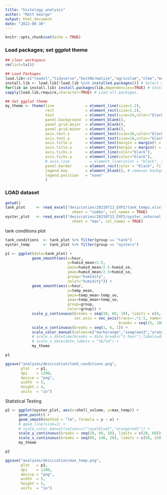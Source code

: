 ```yaml
---
title: "histology_analysis"
author: "Matt George"
output: html_document
date: "2022-08-30"
---
```


```r
knitr::opts_chunk$set(echo = TRUE)
```

### Load packages; set ggplot theme
```r
## clear workspace
rm(list=ls())

## Load Packages
load.lib<-c("readxl","tidyverse","bestNormalize","agricolae","nlme","multcomp","rstatix","ggpubr","RColorBrewer") # List of required packages
install.lib <- load.lib[!load.lib %in% installed.packages()] # Select missing packages
for(lib in install.lib) install.packages(lib,dependencies=TRUE) # Install missing packages + dependencies
sapply(load.lib,require,character=TRUE) # Load all packages.

## Set ggplot theme
my_theme <- theme(line              = element_line(size=1.2),
                  rect              = element_rect(size=1.2),
                  text              = element_text(size=14,color="black"),
                  panel.background  = element_blank(),
                  panel.grid.major  = element_blank(), 
                  panel.grid.minor  = element_blank(),
                  axis.text.x       = element_text(size=16,color="black"), #,angle=90),
                  axis.text.y       = element_text(size=16,color="black"),
                  axis.title.x      = element_text(margin = margin(t = 10, r = 0, b = 0, l = 0)),
                  axis.title.y      = element_text(margin = margin(t = 0, r = 10, b = 0, l = 0)),
                  axis.ticks.x      = element_line(color="black"),
                  axis.ticks.y      = element_line(color="black"),
                  # axis.line         = element_line(color = "black", size = 0.1),
                  panel.border      = element_rect(color = "black", fill=NA, size=1.2),
                  legend.key        = element_blank(), # removes background of legend bullets
                  legend.position   = "none"
                  ) 
```


### LOAD dataset
```r
getwd()
tank_plot     <- read_excel("desiccation/20210713_EXP2/tank_temps.xlsx",
                              sheet = "combo", col_names = TRUE)
oyster_plot   <- read_excel("desiccation/20210713_EXP2/oyster_internal_temps.xlsx",
                              sheet = "max", col_names = TRUE)
```

tank conditions plot 
```r

tank_conditions  <- tank_plot %>% filter(group == "tank")
oyster_temp      <- tank_plot %>% filter(group == "oysters")

p1 <- ggplot(data=tank_plot) +
            geom_smooth(aes(x=hour,
                            y=humid_mean/2.5, 
                            ymin=humid_mean/2.5-humid_se,
                            ymax=humid_mean/2.5+humid_se,
                            group="humidity",
                            color="humidity")) +  
            geom_smooth(aes(x=hour,
                            y=temp_mean, 
                            ymin=temp_mean-temp_se,
                            ymax=temp_mean+temp_se,
                            group=group,
                            color=group)) +
            scale_y_continuous(breaks = seq(10, 60, 10), limits = c(8, 52), 
                               sec.axis = sec_axis(trans=~.*2.5, name="Second Axis", 
                                                   breaks = seq(25, 100, 25))) +
            scale_x_continuous(breaks = seq(1, 6, 1)) +
            scale_color_manual(values=c("darkorange","seagreen3","orangered2")) +
            # scale_x_datetime(breaks = date_breaks("1 hour"),labels=date_format("%H:%M"))+ 
            # scale_x_date(date_labels = "%b/%d") +
            my_theme

p1

ggsave("analyses/desiccation/tank_conditions.png",
       plot   = p1,
       dpi    = 1200,
       device = "png",
       width  = 5,
       height = 4,
       units  = "in")

```


Statistical Testing
```R

p2 <- ggplot(oyster_plot, aes(x=shell_volume, y=max_temp)) +
      geom_point() +
      geom_smooth(method = "lm", formula = y ~ x) +
      # geom_line(size=1) +
      # scale_color_manual(values=c("royalblue1","orangered1")) +
      scale_y_continuous(breaks = seq(10, 60, 10), limits = c(20, 60)) +
      scale_x_continuous(breaks = seq(60, 140, 20), limits = c(50, 150)) + 
      my_theme

p2

ggsave("analyses/desiccation/max_temp.png",
       plot   = p2,
       dpi    = 1200,
       device = "png",
       width  = 5,
       height = 5,
       units  = "in")


```






